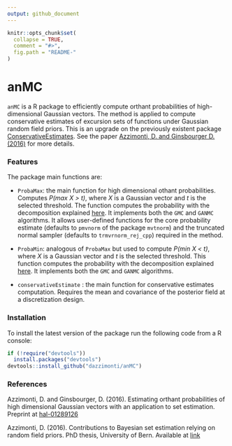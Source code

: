 ```yaml
---
output: github_document
---
```


<!-- README.md is generated from README.Rmd. Please edit that file -->

```r
knitr::opts_chunk$set(
  collapse = TRUE,
  comment = "#>",
  fig.path = "README-"
)
```

# anMC

`anMC` is a R package to efficiently compute orthant probabilities of high-dimensional Gaussian vectors. The method is applied to compute conservative estimates of excursion sets of functions under Gaussian random field priors. This is an upgrade on the previously existent package [ConservativeEstimates][consEst-reference]. See the paper [Azzimonti, D. and Ginsbourger D. (2016)][article-reference] for more details.

### Features

The package main functions are:

* `ProbaMax`: the main function for high dimensional othant probabilities. Computes _P(max X > t)_, where _X_ is a Gaussian vector and _t_ is the selected threshold. The function computes the probability with the decomposition explained [here][article-reference]. It implements both the `GMC` and `GANMC` algorithms. It allows user-defined functions for the core probability estimate (defaults to `pmvnorm` of the package `mvtnorm`) and the truncated normal sampler (defaults to `trmvrnorm_rej_cpp`) required in the method.

* `ProbaMin`: analogous of `ProbaMax` but used to compute _P(min X < t)_, where _X_ is a Gaussian vector and _t_ is the selected threshold. This function computes the probability with the decomposition explained [here][article-reference]. It implements both the `GMC` and `GANMC` algorithms.

* `conservativeEstimate` : the main function for conservative estimates computation. Requires the mean and covariance of the posterior field at a discretization design.



### Installation

To install the latest version of the package run the following code from a R console:

```r
if (!require("devtools"))
  install.packages("devtools")
devtools::install_github("dazzimonti/anMC")
```


### References

Azzimonti, D. and Ginsbourger, D. (2016). Estimating orthant probabilities of high dimensional Gaussian vectors with an application to set estimation. Preprint at [hal-01289126][article-reference]

Azzimonti, D. (2016). Contributions to Bayesian set estimation relying on random field priors. PhD thesis, University of Bern. Available at [link][thesis-reference]


[article-reference]: https://hal.archives-ouvertes.fr/hal-01289126
[consEst-reference]: https://github.com/dazzimonti/ConservativeEstimates
[thesis-reference]: http://www.zb.unibe.ch/download/eldiss/16azzimonti_d.pdf
